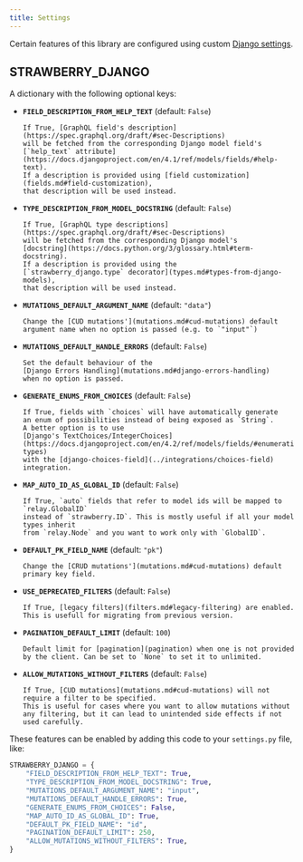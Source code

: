 ```yaml
---
title: Settings
---
```

Certain features of this library are configured using custom
[Django settings](https://docs.djangoproject.com/en/4.2/topics/settings/).

## STRAWBERRY_DJANGO

A dictionary with the following optional keys:

- **`FIELD_DESCRIPTION_FROM_HELP_TEXT`** (default: `False`)

      If True, [GraphQL field's description](https://spec.graphql.org/draft/#sec-Descriptions)
      will be fetched from the corresponding Django model field's
      [`help_text` attribute](https://docs.djangoproject.com/en/4.1/ref/models/fields/#help-text).
      If a description is provided using [field customization](fields.md#field-customization),
      that description will be used instead.

- **`TYPE_DESCRIPTION_FROM_MODEL_DOCSTRING`** (default: `False`)

      If True, [GraphQL type descriptions](https://spec.graphql.org/draft/#sec-Descriptions)
      will be fetched from the corresponding Django model's
      [docstring](https://docs.python.org/3/glossary.html#term-docstring).
      If a description is provided using the
      [`strawberry_django.type` decorator](types.md#types-from-django-models),
      that description will be used instead.

- **`MUTATIONS_DEFAULT_ARGUMENT_NAME`** (default: `"data"`)

      Change the [CUD mutations'](mutations.md#cud-mutations) default
      argument name when no option is passed (e.g. to `"input"`)

- **`MUTATIONS_DEFAULT_HANDLE_ERRORS`** (default: `False`)

      Set the default behaviour of the
      [Django Errors Handling](mutations.md#django-errors-handling)
      when no option is passed.

- **`GENERATE_ENUMS_FROM_CHOICES`** (default: `False`)

      If True, fields with `choices` will have automatically generate
      an enum of possibilities instead of being exposed as `String`.
      A better option is to use
      [Django's TextChoices/IntegerChoices](https://docs.djangoproject.com/en/4.2/ref/models/fields/#enumeration-types)
      with the [django-choices-field](../integrations/choices-field) integration.

- **`MAP_AUTO_ID_AS_GLOBAL_ID`** (default: `False`)

      If True, `auto` fields that refer to model ids will be mapped to `relay.GlobalID`
      instead of `strawberry.ID`. This is mostly useful if all your model types inherit
      from `relay.Node` and you want to work only with `GlobalID`.

- **`DEFAULT_PK_FIELD_NAME`** (default: `"pk"`)

      Change the [CRUD mutations'](mutations.md#cud-mutations) default
      primary key field.

- **`USE_DEPRECATED_FILTERS`** (default: `False`)

      If True, [legacy filters](filters.md#legacy-filtering) are enabled. This is usefull for migrating from previous version.

- **`PAGINATION_DEFAULT_LIMIT`** (default: `100`)

      Default limit for [pagination](pagination) when one is not provided by the client. Can be set to `None` to set it to unlimited.

- **`ALLOW_MUTATIONS_WITHOUT_FILTERS`** (default: `False`)

      If True, [CUD mutations](mutations.md#cud-mutations) will not require a filter to be specified.
      This is useful for cases where you want to allow mutations without any filtering, but it can lead to unintended side effects if not used carefully.

These features can be enabled by adding this code to your `settings.py` file, like:

```python title="settings.py"
STRAWBERRY_DJANGO = {
    "FIELD_DESCRIPTION_FROM_HELP_TEXT": True,
    "TYPE_DESCRIPTION_FROM_MODEL_DOCSTRING": True,
    "MUTATIONS_DEFAULT_ARGUMENT_NAME": "input",
    "MUTATIONS_DEFAULT_HANDLE_ERRORS": True,
    "GENERATE_ENUMS_FROM_CHOICES": False,
    "MAP_AUTO_ID_AS_GLOBAL_ID": True,
    "DEFAULT_PK_FIELD_NAME": "id",
    "PAGINATION_DEFAULT_LIMIT": 250,
    "ALLOW_MUTATIONS_WITHOUT_FILTERS": True,
}
```
